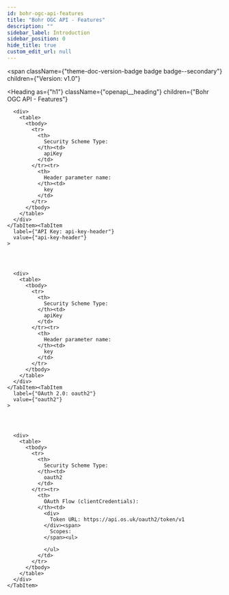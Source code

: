```yaml
---
id: bohr-ogc-api-features
title: "Bohr OGC API - Features"
description: ""
sidebar_label: Introduction
sidebar_position: 0
hide_title: true
custom_edit_url: null
---
```



<span
  className={"theme-doc-version-badge badge badge--secondary"}
  children={"Version: v1.0"}
>
</span>

<Heading
  as={"h1"}
  className={"openapi__heading"}
  children={"Bohr OGC API - Features"}
>
</Heading>





<div
  style={{"marginBottom":"2rem"}}
>
  <Heading
    id={"authentication"}
    as={"h2"}
    className={"openapi-tabs__heading"}
    children={"Authentication"}
  >
  </Heading><SchemaTabs
    className={"openapi-tabs__security-schemes"}
  >
    <TabItem
      label={"API Key: api-key"}
      value={"api-key"}
    >
      
      
      
      
      <div>
        <table>
          <tbody>
            <tr>
              <th>
                Security Scheme Type:
              </th><td>
                apiKey
              </td>
            </tr><tr>
              <th>
                Header parameter name:
              </th><td>
                key
              </td>
            </tr>
          </tbody>
        </table>
      </div>
    </TabItem><TabItem
      label={"API Key: api-key-header"}
      value={"api-key-header"}
    >
      
      
      
      
      <div>
        <table>
          <tbody>
            <tr>
              <th>
                Security Scheme Type:
              </th><td>
                apiKey
              </td>
            </tr><tr>
              <th>
                Header parameter name:
              </th><td>
                key
              </td>
            </tr>
          </tbody>
        </table>
      </div>
    </TabItem><TabItem
      label={"OAuth 2.0: oauth2"}
      value={"oauth2"}
    >
      
      
      
      
      <div>
        <table>
          <tbody>
            <tr>
              <th>
                Security Scheme Type:
              </th><td>
                oauth2
              </td>
            </tr><tr>
              <th>
                OAuth Flow (clientCredentials):
              </th><td>
                <div>
                  Token URL: https://api.os.uk/oauth2/token/v1
                </div><span>
                  Scopes:
                </span><ul>
                  
                </ul>
              </td>
            </tr>
          </tbody>
        </table>
      </div>
    </TabItem>
  </SchemaTabs>
</div>
      